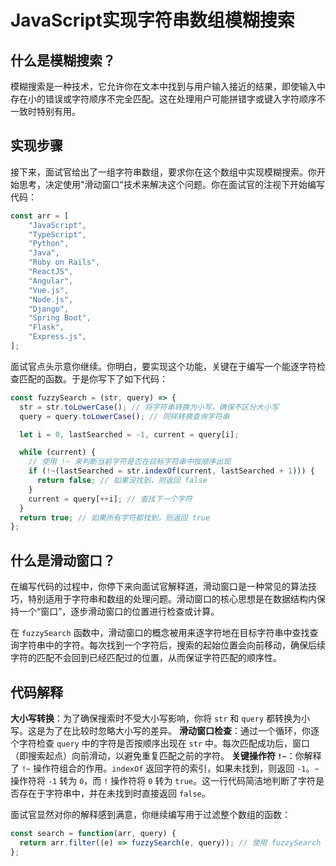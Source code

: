 # JavaScript实现字符串数组模糊搜索

## 什么是模糊搜索？

模糊搜索是一种技术，它允许你在文本中找到与用户输入接近的结果，即使输入中存在小的错误或字符顺序不完全匹配。这在处理用户可能拼错字或键入字符顺序不一致时特别有用。

## 实现步骤

接下来，面试官给出了一组字符串数组，要求你在这个数组中实现模糊搜索。你开始思考，决定使用"滑动窗口"技术来解决这个问题。你在面试官的注视下开始编写代码：

```js
const arr = [
    "JavaScript",
    "TypeScript",
    "Python",
    "Java",
    "Ruby on Rails",
    "ReactJS",
    "Angular",
    "Vue.js",
    "Node.js",
    "Django",
    "Spring Boot",
    "Flask",
    "Express.js",
];
```

面试官点头示意你继续。你明白，要实现这个功能，关键在于编写一个能逐字符检查匹配的函数。于是你写下了如下代码：

```js
const fuzzySearch = (str, query) => {
  str = str.toLowerCase(); // 将字符串转换为小写，确保不区分大小写
  query = query.toLowerCase(); // 同样转换查询字符串

  let i = 0, lastSearched = -1, current = query[i];

  while (current) {
    // 使用 !~ 来判断当前字符是否在目标字符串中按顺序出现
    if (!~(lastSearched = str.indexOf(current, lastSearched + 1))) {
      return false; // 如果没找到，则返回 false
    }
    current = query[++i]; // 查找下一个字符
  }
  return true; // 如果所有字符都找到，则返回 true
};
```

## 什么是滑动窗口？

在编写代码的过程中，你停下来向面试官解释道，滑动窗口是一种常见的算法技巧，特别适用于字符串和数组的处理问题。滑动窗口的核心思想是在数据结构内保持一个“窗口”，逐步滑动窗口的位置进行检查或计算。

在 `fuzzySearch` 函数中，滑动窗口的概念被用来逐字符地在目标字符串中查找查询字符串中的字符。每次找到一个字符后，搜索的起始位置会向前移动，确保后续字符的匹配不会回到已经匹配过的位置，从而保证字符匹配的顺序性。

## 代码解释

**大小写转换**：为了确保搜索时不受大小写影响，你将 `str` 和 `query` 都转换为小写。这是为了在比较时忽略大小写的差异。
**滑动窗口检查**：通过一个循环，你逐个字符检查 `query` 中的字符是否按顺序出现在 `str` 中。每次匹配成功后，窗口（即搜索起点）向前滑动，以避免重复匹配之前的字符。
**关键操作符 `!~`**：你解释了 `!~` 操作符组合的作用。`indexOf` 返回字符的索引，如果未找到，则返回 `-1`。`~` 操作符将 `-1` 转为 `0`，而 `!` 操作符将 `0` 转为 `true`。这一行代码简洁地判断了字符是否存在于字符串中，并在未找到时直接返回 `false`。

面试官显然对你的解释感到满意，你继续编写用于过滤整个数组的函数：

```js
const search = function(arr, query) {
  return arr.filter((e) => fuzzySearch(e, query)); // 使用 fuzzySearch 过滤数组
};
```
